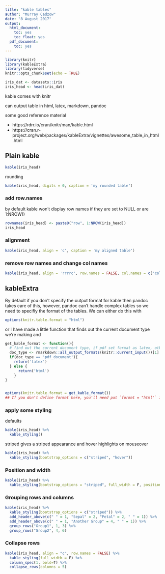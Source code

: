 ```yaml
---
title: "kable tables"
author: "Murray Cadzow"
date: "8 August 2017"
output:
  html_document:
    toc: yes
    toc_float: yes
  pdf_document:
    toc: yes
---
```


```r
library(knitr)
library(kableExtra)
library(tidyverse)
knitr::opts_chunk$set(echo = TRUE)

iris_dat <- datasets::iris
iris_head <- head(iris_dat)
```



kable comes with knitr

can output table in html, latex, markdown, pandoc


some good reference material

- https://rdrr.io/cran/knitr/man/kable.html
- https://cran.r-project.org/web/packages/kableExtra/vignettes/awesome_table_in_html.html



## Plain kable

```r
kable(iris_head)
```

rounding
```r
kable(iris_head, digits = 0, caption = 'my rounded table')
```

### add row.names

by default kable won't display row names if they are set to NULL or are 1:NROW()


```r
rownames(iris_head) <- paste0("row", 1:NROW(iris_head))
iris_head
```


### alignment

```r
kable(iris_head, align = 'c', caption = 'my aligned table')
```

### remove row names and change col names
```r
kable(iris_head, align = 'rrrrc', row.names = FALSE, col.names = c('col1','col2','col3','col4','col5'))
```


## kableExtra


By default if you don't specify the output format for kable then pandoc takes care of this, however, pandoc can't handle complex tables so we need to specifiy the format of the tables. We can either do this with

```r
options(knitr.table.format = "html") 
```


or I have made a little function that finds out the current document type we're making and 

```r
get_kable_format <- function(){
  # find out the current document type, if pdf set format as latex, otherwise return html
  doc_type <- rmarkdown::all_output_formats(knitr::current_input())[1]
  if(doc_type == 'pdf_document'){
    return('latex')
  } else {
      return('html')
    }
}


options(knitr.table.format = get_kable_format()) 
## If you don't define format here, you'll need put `format = "html"` in every kable function.
```



### apply some styling

defaults

```r
kable(iris_head) %>% 
  kable_styling()
```


striped gives a striped appearance and hover highlights on mouseover

```r
kable(iris_head) %>% 
  kable_styling(bootstrap_options = c("striped", "hover"))
```


### Position and width

```r
kable(iris_head) %>%
  kable_styling(bootstrap_options = "striped", full_width = F, position = "left")
```


### Grouping rows and columns

```r
kable(iris_head) %>% 
  kable_styling(bootstrap_options = c("striped")) %>% 
  add_header_above(c(" " = 1, "Sepal" = 2, "Petal" = 2, " " = 1)) %>% 
  add_header_above(c(" " = 1, "Another Group" = 4, " " = 1)) %>% 
  group_rows("Group1", 1, 3) %>% 
  group_rows("Group2", 4, 6)
```

### Collapse rows



```r

kable(iris_head, align = "c", row.names = FALSE) %>%
  kable_styling(full_width = F) %>%
  column_spec(1, bold=T) %>%
  collapse_rows(columns = 5)
```



